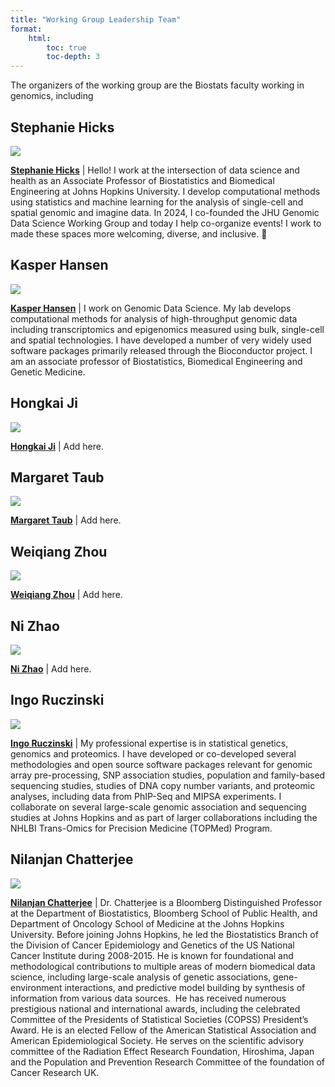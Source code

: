 ```yaml
---
title: "Working Group Leadership Team"
format:
    html:
        toc: true
        toc-depth: 3
---
```


The organizers of the working group are the Biostats faculty working in genomics, including 

## Stephanie Hicks

::: {layout="[21,79]" .profile-header}

![](images/stephanie_hicks.png){.profile-pic}

[**Stephanie Hicks**](https://www.stephaniehicks.com) | Hello! I work at the intersection of data science and health as an Associate Professor of Biostatistics and Biomedical Engineering at Johns Hopkins University. I develop computational methods using statistics and machine learning for the analysis of single-cell and spatial genomic and imagine data. In 2024, I co-founded the JHU Genomic Data Science Working Group and today I help co-organize events! I work to made these spaces more welcoming, diverse, and inclusive. 🌱

:::

## Kasper Hansen

::: {layout="[21,79]" .profile-header}

![](images/kasper_hansen.png){.profile-pic}

[**Kasper Hansen**](https://www.hansenlab.org) | I work on Genomic Data Science. My lab develops computational methods for analysis of high-throughput genomic data including transcriptomics and epigenomics measured using bulk, single-cell and spatial technologies. I have developed a number of very widely used software packages primarily released through the Bioconductor project. I am an associate professor of Biostatistics, Biomedical Engineering and Genetic Medicine. 

:::

## Hongkai Ji

::: {layout="[21,79]" .profile-header}

![](images/hongkai_ji.jpg){.profile-pic}

[**Hongkai Ji**](https://jilab.org) | Add here. 

:::

## Margaret Taub

::: {layout="[21,79]" .profile-header}

![](images/margaret_taub.png){.profile-pic}

[**Margaret Taub**](https://publichealth.jhu.edu/faculty/2744/margaret-taub) | Add here. 

:::


## Weiqiang Zhou

::: {layout="[21,79]" .profile-header}

![](images/weiqiang_zhou.jpg){.profile-pic}

[**Weiqiang Zhou**](https://www.weiqiangzhou.com) | Add here. 

:::



## Ni Zhao

::: {layout="[21,79]" .profile-header}

![](images/ni_zhao.png){.profile-pic}

[**Ni Zhao**](https://www.biostat.jhsph.edu/~nzhao/) | Add here. 

:::


## Ingo Ruczinski

::: {layout="[21,79]" .profile-header}

![](images/ingo_ruczinski.jpg){.profile-pic}

[**Ingo Ruczinski**](https://biostat.jhsph.edu/~iruczins/) | My professional expertise is in statistical genetics, genomics and proteomics. I have developed or co-developed several methodologies and open source software packages relevant for genomic array pre-processing, SNP association studies, population and family-based sequencing studies, studies of DNA copy number variants, and proteomic analyses, including data from PhIP-Seq and MIPSA experiments. I collaborate on several large-scale genomic association and sequencing studies at Johns Hopkins and as part of larger collaborations including the NHLBI Trans-Omics for Precision Medicine (TOPMed) Program.

:::

## Nilanjan Chatterjee

::: {layout="[21,79]" .profile-header}

![](images/nilanjan_chatterjee.png){.profile-pic}

[**Nilanjan Chatterjee**](https://publichealth.jhu.edu/faculty/1826/nilanjan-chatterjee) | Dr. Chatterjee is a Bloomberg Distinguished Professor at the Department of Biostatistics, Bloomberg School of Public Health, and Department of Oncology School of Medicine at the Johns Hopkins University. Before joining Johns Hopkins, he led the Biostatistics Branch of the Division of Cancer Epidemiology and Genetics of the US National Cancer Institute during 2008-2015. He is known for foundational and methodological contributions to multiple areas of modern biomedical data science, including large-scale analysis of genetic associations, gene-environment interactions, and predictive model building by synthesis of information from various data sources.  He has received numerous prestigious national and international awards, including the celebrated Committee of the Presidents of Statistical Societies (COPSS) President’s Award. He is an elected Fellow of the American Statistical Association and American Epidemiological Society. He serves on the scientific advisory committee of the Radiation Effect Research Foundation, Hiroshima, Japan and the Population and Prevention Research Committee of the foundation of Cancer Research UK.

:::


